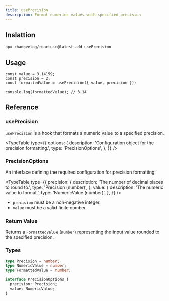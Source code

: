 ```yaml
---
title: usePrecision
description: Format numeries values with specified precision
---
```


## Inslattion

```bash
npx changeelog/reactuse@latest add usePrecision
```

## Usage

```tsx
const value = 3.14159;
const precision = 2;
const formattedValue = usePrecision({ value, precision });

console.log(formattedValue); // 3.14
```

## Reference

### usePrecision

`usePrecision` is a hook that formats a numeric value to a specified precision.

<TypeTable
  type={{
    options: {
      description: 'Configuration object for the precision formatting.',
      type: 'PrecisionOptions',
    },
  }}
/>

### PrecisionOptions

An interface defining the required configuration for precision formatting:

<TypeTable
  type={{
    precision: {
      description: 'The number of decimal places to round to.',
      type: 'Precision (number)',
    },
    value: {
      description: 'The numeric value to format.',
      type: 'NumericValue (number)',
    },
  }}
/>

- `precision` must be a non-negative integer.
- `value` must be a valid finite number.

### Return Value

Returns a `FormattedValue` (`number`) representing the input value rounded to the specified precision.

### Types

```ts
type Precision = number;
type NumericValue = number;
type FormattedValue = number;

interface PrecisionOptions {
  precision: Precision;
  value: NumericValue;
}
```


